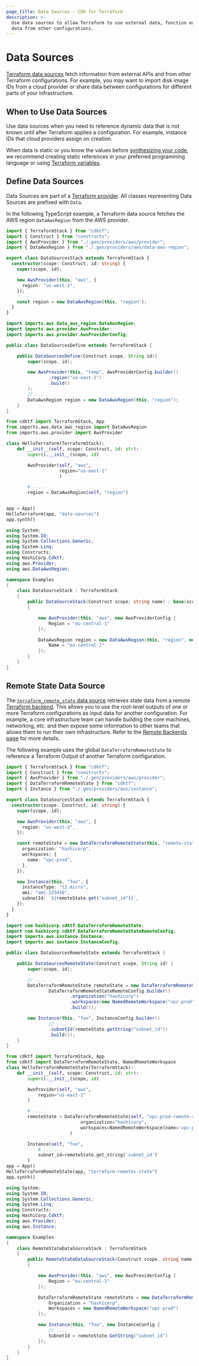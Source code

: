 ```yaml
---
page_title: Data Sources - CDK for Terraform
description: >-
  Use data sources to allow Terraform to use external data, function output, and
  data from other configurations.
---
```


# Data Sources

[Terraform data sources](/language/data-sources) fetch information from external APIs and from other Terraform configurations. For example, you may want to import disk image IDs from a cloud provider or share data between configurations for different parts of your infrastructure.

## When to Use Data Sources

Use data sources when you need to reference dynamic data that is not known until after Terraform applies a configuration. For example, instance IDs that cloud providers assign on creation.

When data is static or you know the values before [synthesizing your code](/cdktf/cli-reference/commands#synth), we recommend creating static references in your preferred programming language or using [Terraform variables](/cdktf/concepts/variables-and-outputs).

## Define Data Sources

Data Sources are part of a [Terraform provider](/cdktf/concepts/providers). All classes representing Data Sources are prefixed with `Data`.

In the following TypeScript example, a Terraform data source fetches the AWS region `DataAwsRegion` from the AWS provider.

<!-- #NEXT_CODE_BLOCK_SOURCE:ts examples/typescript/documentation#datasources -->
<!-- #NEXT_CODE_BLOCK_SOURCE:java examples/java/documentation#data-sources-define-data-sources -->
<!-- #NEXT_CODE_BLOCK_SOURCE:python examples/python/documentation#data-sources-define-data-sources -->
<!-- #NEXT_CODE_BLOCK_SOURCE:csharp examples/csharp/documentation#datasources -->

<CodeTabs>

```typescript
import { TerraformStack } from "cdktf";
import { Construct } from "constructs";
import { AwsProvider } from "./.gen/providers/aws/provider";
import { DataAwsRegion } from "./.gen/providers/aws/data-aws-region";

export class DataSourcesStack extends TerraformStack {
  constructor(scope: Construct, id: string) {
    super(scope, id);

    new AwsProvider(this, "aws", {
      region: "us-west-2",
    });

    const region = new DataAwsRegion(this, "region");
  }
}
```

```java
import imports.aws.data_aws_region.DataAwsRegion;
import imports.aws.provider.AwsProvider;
import imports.aws.provider.AwsProviderConfig;

public class DataSourcesDefine extends TerraformStack {

    public DataSourcesDefine(Construct scope, String id){
        super(scope, id);

        new AwsProvider(this, "temp", AwsProviderConfig.builder()
                .region("us-east-1")
                .build()
        );
        //......
        DataAwsRegion region = new DataAwsRegion(this, "region");
    }
}
```

```python
from cdktf import TerraformStack, App
from imports.aws.data_aws_region import DataAwsRegion
from imports.aws.provider import AwsProvider

class HelloTerraform(TerraformStack):
    def __init__(self, scope: Construct, id: str):
        super().__init__(scope, id)

        AwsProvider(self, "aws",
                    region="us-east-1"
                    )

        # .....
        region = DataAwsRegion(self, "region")


app = App()
HelloTerraform(app, "data-sources")
app.synth()
```

```csharp
using System;
using System.IO;
using System.Collections.Generic;
using System.Linq;
using Constructs;
using HashiCorp.Cdktf;
using aws.Provider;
using aws.DataAwsRegion;

namespace Examples
{
    class DataSourceStack : TerraformStack
    {
        public DataSourceStack(Construct scope, string name) : base(scope, name)
        {

            new AwsProvider(this, "aws", new AwsProviderConfig {
                Region = "eu-central-1"
            });

            DataAwsRegion region = new DataAwsRegion(this, "region", new DataAwsRegionConfig {
                Name = "eu-central-1"
            });
        }
    }
}
```

</CodeTabs>

## Remote State Data Source

The [`terraform_remote_state` data source](/language/state/remote-state-data) retrieves state data from a remote [Terraform backend](/language/settings/backends/configuration). This allows you to use the root-level outputs of one or more Terraform configurations as input data for another configuration. For example, a core infrastructure team can handle building the core machines, networking, etc. and then expose some information to other teams that allows them to run their own infrastructure. Refer to the [Remote Backends page](/cdktf/concepts/remote-backends) for more details.

The following example uses the global `DataTerraformRemoteState` to reference a Terraform Output of another Terraform configuration.

<!-- #NEXT_CODE_BLOCK_SOURCE:ts examples/typescript/documentation#remote-state-datasources -->
<!-- #NEXT_CODE_BLOCK_SOURCE:python examples/python/documentation#data-sources-remote-state-data-source -->
<!-- #NEXT_CODE_BLOCK_SOURCE:csharp examples/csharp/documentation#remote-state-datasources -->
<!-- #NEXT_CODE_BLOCK_SOURCE:java examples/java/documentation#data-sources-remote-state-data-source -->

<CodeTabs>

```typescript
import { TerraformStack } from "cdktf";
import { Construct } from "constructs";
import { AwsProvider } from "./.gen/providers/aws/provider";
import { DataTerraformRemoteState } from "cdktf";
import { Instance } from "./.gen/providers/aws/instance";

export class DataSourcesStack extends TerraformStack {
  constructor(scope: Construct, id: string) {
    super(scope, id);

    new AwsProvider(this, "aws", {
      region: "us-west-2",
    });

    const remoteState = new DataTerraformRemoteState(this, "remote-state", {
      organization: "hashicorp",
      workspaces: {
        name: "vpc-prod",
      },
    });

    new Instance(this, "foo", {
      instanceType: "t2.micro",
      ami: "ami-123456",
      subnetId: `${remoteState.get("subnet_id")}`,
    });
  }
}
```

```java
import com.hashicorp.cdktf.DataTerraformRemoteState;
import com.hashicorp.cdktf.DataTerraformRemoteStateRemoteConfig;
import imports.aws.instance.Instance;
import imports.aws.instance.InstanceConfig;

public class DataSourcesRemoteState extends TerraformStack {

    public DataSourcesRemoteState(Construct scope, String id) {
        super(scope, id);

        // ....
        DataTerraformRemoteState remoteState = new DataTerraformRemoteState(this, "state",
                DataTerraformRemoteStateRemoteConfig.builder()
                        .organization("hashicorp")
                        .workspaces(new NamedRemoteWorkspace("vpc-prod"))
                        .build());

        new Instance(this, "foo", InstanceConfig.builder()
                // ....
                .subnetId(remoteState.getString("subnet_id"))
                .build());
    }
}
```

```python
from cdktf import TerraformStack, App
from cdktf import DataTerraformRemoteState, NamedRemoteWorkspace
class HelloTerraformRemoteState(TerraformStack):
    def __init__(self, scope: Construct, id: str):
        super().__init__(scope, id)

        AwsProvider(self, "aws",
            region="us-east-1"
        )

        # .....
        remoteState = DataTerraformRemoteState(self, "vpc-prod-remote-state",
                            organization="hashicorp",
                            workspaces=NamedRemoteWorkspace(name='vpc-prod')
                        )

        Instance(self, "foo",
            # .....
            subnet_id=remoteState.get_string('subnet_id')
        )
app = App()
HelloTerraformRemoteState(app, "terraform-remotes-state")
app.synth()
```

```csharp
using System;
using System.IO;
using System.Collections.Generic;
using System.Linq;
using Constructs;
using HashiCorp.Cdktf;
using aws.Provider;
using aws.Instance;

namespace Examples
{
    class RemoteStateDataSourceStack : TerraformStack
    {
        public RemoteStateDataSourceStack(Construct scope, string name) : base(scope, name)
        {

            new AwsProvider(this, "aws", new AwsProviderConfig {
                Region = "eu-central-1"
            });

            DataTerraformRemoteState remoteState = new DataTerraformRemoteState(this, "remoteState", new DataTerraformRemoteStateRemoteConfig {
                Organization = "hashicorp",
                Workspaces = new NamedRemoteWorkspace("vpc-prod")
            });

            new Instance(this, "foo", new InstanceConfig {
                // ....
                SubnetId = remoteState.GetString("subnet_id")
            });
        }
    }
}
```

</CodeTabs>
